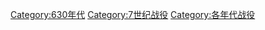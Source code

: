 [[Category:630年代|Category:630年代]]
[[Category:7世纪战役|Category:7世纪战役]]
[[Category:各年代战役|Category:各年代战役]]